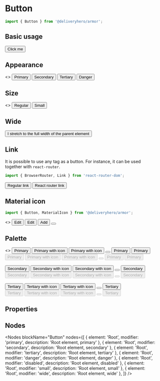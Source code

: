 

<Meta title="Components/Button" component={Button}/>

# Button

~~~js
import { Button } from '@deliveryhero/armor';
~~~

## Basic usage

<Preview>
    <Story name="Basic usage" height="75px">
        <Button>Click me</Button>
    </Story>
</Preview>


## Appearance

<Preview>
    <Story name="Appearance" height="75px">
        <>
            <Button marginRight={2} marginRight={2}>Primary</Button>
            <Button secondary marginRight={2}>Secondary</Button>
            <Button tertiary marginRight={2}>Tertiary</Button>
            <Button danger marginLeft={10}>Danger</Button>
        </>
    </Story>
</Preview>

## Size

<Preview>
    <Story name="Size" height="75px">
        <>
            <Button marginRight={2}>Regular</Button>
            <Button small>Small</Button>
        </>
    </Story>
</Preview>

## Wide

<Preview>
    <Story name="Wide" height="75px">
        <Button wide>I stretch to the full width of the parent element</Button>
    </Story>
</Preview>

## Link

It is possible to use any tag as a button. For instance, it can be used together with `react-router`.

~~~js
import { BrowserRouter, Link } from 'react-router-dom';
~~~

<Preview>
    <Story name="Link" height="75px">
        <BrowserRouter>
            <Button tag="a" href="https://google.com" target="_blank" marginRight={2}>
                Regular link
            </Button>
            <Button tag={Link} to="/homepage">
                React router link
            </Button>
        </BrowserRouter>
    </Story>
</Preview>

## Material icon

~~~js
import { Button, MaterialIcon } from '@deliveryhero/armor';
~~~

<Preview>
    <Story name="Material icon" height="75px">
        <>
           <Button marginRight={2}>
               Edit
               <MaterialIcon marginLeft={2} fontSize={14} icon="edit" />
           </Button>
           <Button secondary marginRight={2}>
               <MaterialIcon marginRight={2} fontSize={14} icon="edit" />
               Edit
           </Button>
           <Button tertiary marginRight={2}>
               Add
               <MaterialIcon marginLeft={2} fontSize={14} icon="add" />
           </Button>
           <Button primary marginRight={2}>
               <MaterialIcon fontSize={14} icon="edit" />
           </Button>
        </>
    </Story>
</Preview>

## Palette

<Preview>
    <Story name="Palette" height="500px">
    <>
        <GroupHelper>
           <Button marginRight={2} primary>Primary</Button>
           <Button marginRight={2} primary>
               <MaterialIcon marginRight={2} icon="edit" />
               Primary with icon
           </Button>
           <Button marginRight={2} primary>
               Primary with icon
               <MaterialIcon marginLeft={2} icon="edit" />
           </Button>
           <Button marginRight={2} primary>
               <MaterialIcon fontSize={14} icon="edit" />
           </Button>
           <Button marginRight={2} primary danger>
               Primary
           </Button>
           <Button marginRight={2} primary small>
               Primary
           </Button>
        </GroupHelper>
        <br />
        <GroupHelper>
           <Button marginRight={2} disabled primary>
               Primary
           </Button>
           <Button marginRight={2} disabled primary>
               <MaterialIcon marginRight={2} icon="edit" />
               Primary with icon
           </Button>
           <Button marginRight={2} disabled primary>
               Primary with icon
               <MaterialIcon marginLeft={2} icon="edit" />
           </Button>
           <Button marginRight={2} disabled primary>
               <MaterialIcon fontSize={14} icon="edit" />
           </Button>
           <Button marginRight={2} disabled primary danger>
               Primary
           </Button>
           <Button marginRight={2} disabled primary small>
               Primary
           </Button>
        </GroupHelper>
        <br />
        <br />
        <GroupHelper>
           <Button marginRight={2} secondary>Secondary</Button>
           <Button marginRight={2} secondary>
               <MaterialIcon marginRight={2} icon="edit" />
               Secondary with icon
           </Button>
           <Button marginRight={2} secondary>
               Secondary with icon
               <MaterialIcon marginLeft={2} icon="edit" />
           </Button>
           <Button marginRight={2} secondary>
               <MaterialIcon fontSize={14} icon="edit" />
           </Button>
           <Button marginRight={2} secondary small>
               Secondary
           </Button>
        </GroupHelper>
        <br />
        <GroupHelper>
           <Button marginRight={2} disabled secondary>
               Secondary
           </Button>
           <Button marginRight={2} disabled secondary>
               <MaterialIcon marginRight={2} icon="edit" />
               Secondary with icon
           </Button>
           <Button marginRight={2} disabled secondary>
               Secondary with icon
               <MaterialIcon marginLeft={2} icon="edit" />
           </Button>
           <Button marginRight={2} disabled secondary>
               <MaterialIcon fontSize={14} icon="edit" />
           </Button>
           <Button marginRight={2} disabled secondary small>
               Secondary
           </Button>
        </GroupHelper>
        <br />
        <br />
        <GroupHelper>
           <Button marginRight={2} tertiary>Tertiary</Button>
           <Button marginRight={2} tertiary>
               <MaterialIcon marginRight={2} icon="edit" />
               Tertiary with icon
           </Button>
           <Button marginRight={2} tertiary>
               Tertiary with icon
               <MaterialIcon marginLeft={2} icon="edit" />
           </Button>
           <Button marginRight={2} tertiary>
               <MaterialIcon fontSize={14} icon="edit" />
           </Button>
           <Button marginRight={2} tertiary danger>
               Tertiary
           </Button>
        </GroupHelper>
        <br />
        <GroupHelper >
           <Button marginRight={2} disabled tertiary>
               Tertiary
           </Button>
           <Button marginRight={2} disabled tertiary>
               <MaterialIcon marginRight={2} icon="edit" />
               Tertiary with icon
           </Button>
           <Button marginRight={2} disabled tertiary>
               Tertiary with icon
               <MaterialIcon marginLeft={2} icon="edit" />
           </Button>
           <Button marginRight={2} disabled tertiary>
               <MaterialIcon fontSize={14} icon="edit" />
           </Button>
           <Button marginRight={2} disabled tertiary danger>
               Tertiary
           </Button>
        </GroupHelper>
    </>
    </Story>
</Preview>

## Properties

<Props of={Button} />

## Nodes

<Nodes 
    blockName="Button"
    nodes={[
        { element: 'Root', modifier: 'primary', description: 'Root element, primary' },
        { element: 'Root', modifier: 'secondary', description: 'Root element, secondary' },
        { element: 'Root', modifier: 'tertiary', description: 'Root element, tertiary' },
        { element: 'Root', modifier: 'danger', description: 'Root element, danger' },
        { element: 'Root', modifier: 'disabled', description: 'Root element, disabled' },
        { element: 'Root', modifier: 'small', description: 'Root element, small' },
        { element: 'Root', modifier: 'wide', description: 'Root element, wide' },
    ]}
/>
